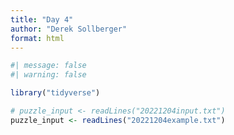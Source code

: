 ```yaml
---
title: "Day 4"
author: "Derek Sollberger"
format: html
---
```


```r
#| message: false
#| warning: false

library("tidyverse")

# puzzle_input <- readLines("20221204input.txt")
puzzle_input <- readLines("20221204example.txt")
```

